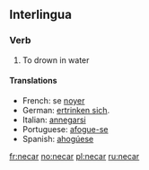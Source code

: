 ==Interlingua==
===Verb===
#To drown in water
====Translations====
*French: se [[noyer]]
*German: [[ertrinken sich]].
*Italian: [[annegarsi]]
*Portuguese: [[afogue-se]]
*Spanish: [[ahogúese]]

[[fr:necar]]
[[no:necar]]
[[pl:necar]]
[[ru:necar]]